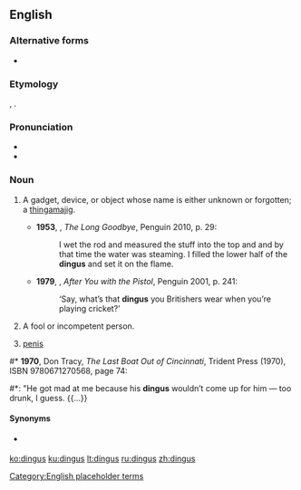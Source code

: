 ==English==

===Alternative forms===
* {{l|en|dinges}}

===Etymology===
{{bor|en|nl|dinges}}, {{m|nl|ding||thing}}.

===Pronunciation===
* {{IPA|/ˈdɪŋɡəs/|lang=en}}
* {{audio|en-us-dingus.ogg|Audio (US)|lang=en}}

===Noun===
{{en-noun|es|dingi}}

# {{lb|en|informal|North American}} A gadget, device, or object whose name is either unknown or forgotten; a [[thingamajig]].
#* '''1953''', {{w|Raymond Chandler}}, ''The Long Goodbye'', Penguin 2010, p. 29:
#*: I wet the rod and measured the stuff into the top and and by that time the water was steaming. I filled the lower half of the '''dingus''' and set it on the flame.
#* '''1979''', {{w|Kyril Bonfiglioli}}, ''After You with the Pistol'', Penguin 2001, p. 241:
#*: ‘Say, what’s that '''dingus''' you Britishers wear when you’re playing cricket?’
# A fool or incompetent person.
#: {{ux|en|I just lost my keys again. Now I feel like a '''dingus'''.}}
# {{lb|en|slang|vulgar}} [[penis]]
{{quote-video|actor=Samuel L. Jackson|role=Mayor Marquis Warren|title=The Hateful Eight |writer=Quentin Tarantino|year=2015|passage=And Charles Chester Smithers sucked on that warm black '''dingus''' for as long as he could.}}
#* '''1970''', Don Tracy, ''The Last Boat Out of Cincinnati'', Trident Press (1970), ISBN 9780671270568, page 74:
#*: "He got mad at me because his '''dingus''' wouldn’t come up for him — too drunk, I guess. {{…}}

====Synonyms====
* {{sense|fool}} {{l|en|doofus}}

[[Category:English placeholder terms]]

[[ko:dingus]]
[[ku:dingus]]
[[lt:dingus]]
[[ru:dingus]]
[[zh:dingus]]